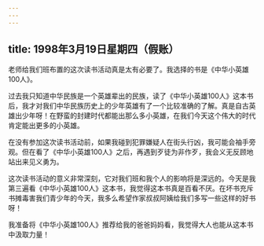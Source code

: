 ```yaml
---
---
---
```

title: 1998年3月19日星期四（假账）
---



老师给我们班布置的这次读书活动真是太有必要了。我选择的书是《中华小英雄100人》。

过去我只知道中华民族是一个英雄辈出的民族，读了《中华小英雄100人》这本书后，我才对我们中华民族历史上的少年英雄有了一个比较准确的了解。真是自古英雄出少年呀！在野蛮的封建时代都能出那么多小英雄，在我们今天这个伟大的时代肯定能出更多的小英雄。

在没有参加这次读书活动前，如果我碰到犯罪嫌疑人在街头行凶，我可能会袖手旁观。但在看了《中华小英雄100人》之后，再遇到歹徒为非作歹，我会义无反顾地站出来见义勇为。

这次读书活动的意义非常深刻，它对我们班和我个人的影响将是深远的。今天是我第三遍看《中华小英雄100人》这本书，我觉得这本书真是百看不厌。在坏书充斥书摊毒害我们青少年的今天，我多么希望作家叔叔阿姨给我们多写一些这样的好书呀！

我准备将《中华小英雄100人》推荐给我的爸爸妈妈看，我觉得大人也能从这本书中汲取力量！